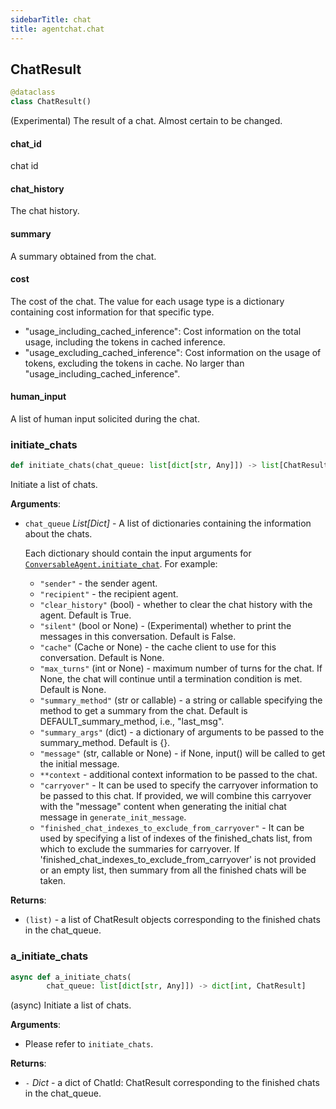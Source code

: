 ```yaml
---
sidebarTitle: chat
title: agentchat.chat
---
```


## ChatResult

```python
@dataclass
class ChatResult()
```

(Experimental) The result of a chat. Almost certain to be changed.

#### chat\_id

chat id

#### chat\_history

The chat history.

#### summary

A summary obtained from the chat.

#### cost

The cost of the chat.
The value for each usage type is a dictionary containing cost information for that specific type.
- "usage_including_cached_inference": Cost information on the total usage, including the tokens in cached inference.
- "usage_excluding_cached_inference": Cost information on the usage of tokens, excluding the tokens in cache. No larger than "usage_including_cached_inference".

#### human\_input

A list of human input solicited during the chat.

### initiate\_chats

```python
def initiate_chats(chat_queue: list[dict[str, Any]]) -> list[ChatResult]
```

Initiate a list of chats.

**Arguments**:

- `chat_queue` _List[Dict]_ - A list of dictionaries containing the information about the chats.
  
  Each dictionary should contain the input arguments for
  [`ConversableAgent.initiate_chat`](/docs/reference/agentchat/conversable_agent#initiate-chat).
  For example:
  - `"sender"` - the sender agent.
  - `"recipient"` - the recipient agent.
  - `"clear_history"` (bool) - whether to clear the chat history with the agent.
  Default is True.
  - `"silent"` (bool or None) - (Experimental) whether to print the messages in this
  conversation. Default is False.
  - `"cache"` (Cache or None) - the cache client to use for this conversation.
  Default is None.
  - `"max_turns"` (int or None) - maximum number of turns for the chat. If None, the chat
  will continue until a termination condition is met. Default is None.
  - `"summary_method"` (str or callable) - a string or callable specifying the method to get
  a summary from the chat. Default is DEFAULT_summary_method, i.e., "last_msg".
  - `"summary_args"` (dict) - a dictionary of arguments to be passed to the summary_method.
  Default is {}.
  - `"message"` (str, callable or None) - if None, input() will be called to get the
  initial message.
  - `**context` - additional context information to be passed to the chat.
  - `"carryover"` - It can be used to specify the carryover information to be passed
  to this chat. If provided, we will combine this carryover with the "message" content when
  generating the initial chat message in `generate_init_message`.
  - `"finished_chat_indexes_to_exclude_from_carryover"` - It can be used by specifying a list of indexes of the finished_chats list,
  from which to exclude the summaries for carryover. If 'finished_chat_indexes_to_exclude_from_carryover' is not provided or an empty list,
  then summary from all the finished chats will be taken.
  

**Returns**:

- `(list)` - a list of ChatResult objects corresponding to the finished chats in the chat_queue.

### a\_initiate\_chats

```python
async def a_initiate_chats(
        chat_queue: list[dict[str, Any]]) -> dict[int, ChatResult]
```

(async) Initiate a list of chats.

**Arguments**:

  - Please refer to `initiate_chats`.
  
  

**Returns**:

- `-` _Dict_ - a dict of ChatId: ChatResult corresponding to the finished chats in the chat_queue.

